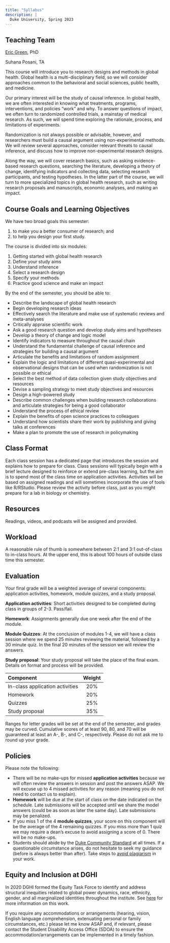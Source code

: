 ```yaml
---
title: "Syllabus"
description: |
  Duke University, Spring 2023
---
```


## Teaching Team

[Eric Green](https://globalhealth.duke.edu/people/green-eric), PhD

Suhana Posani, TA

This course will introduce you to research designs and methods in global health. Global health is a multi-disciplinary field, so we will consider approaches common to the behavioral and social sciences, public health, and medicine.

Our primary interest will be the study of causal inference. In global health, we are often interested in knowing what treatments, programs, interventions, and policies "work" and why. To answer questions of impact, we often turn to randomized controlled trials, a mainstay of medical research. As such, we will spend time exploring the rationale, process, and limitations of experiments.

Randomization is not always possible or advisable, however, and researchers must build a causal argument using non-experimental methods. We will review several approaches, consider relevant threats to causal inference, and discuss how to improve non-experimental research designs.

Along the way, we will cover research basics, such as asking evidence-based research questions, searching the literature, developing a theory of change, identifying indicators and collecting data, selecting research participants, and testing hypotheses. In the latter part of the course, we will turn to more specialized topics in global health research, such as writing research proposals and manuscripts, economic analyses, and making an impact.

## Course Goals and Learning Objectives

We have two broad goals this semester:

1. to make you a better consumer of research; and
2. to help you design your first study.

The course is divided into six modules:

1. Getting started with global health research
2. Define your study aims
3. Understand inference
4. Select a research design
5. Specify your methods
6. Practice good science and make an impact

By the end of the semester, you should be able to:

* Describe the landscape of global health research
* Begin developing research ideas
* Effectively search the literature and make use of systematic reviews and meta-analyses
* Critically appraise scientific work 
* Ask a good research question and develop study aims and hypotheses 
* Develop a theory of change and logic model
* Identify indicators to measure throughout the causal chain
* Understand the fundamental challenge of causal inference and strategies for building a causal argument
* Articulate the benefits and limitations of random assignment
* Explain the logic and limitations of different quasi-experimental and observational designs that can be used when randomization is not possible or ethical
* Select the best method of data collection given study objectives and resources
* Devise a sampling strategy to meet study objectives and resources
* Design a high-powered study
* Describe common challenges when building research collaborations and articulate strategies for being a good collaborator
* Understand the process of ethical review
* Explain the benefits of open science practices to colleagues
* Understand how scientists share their work by publishing and giving talks at conferences
* Make a plan to promote the use of research in policymaking

## Class Format

Each class session has a dedicated page that introduces the session and explains how to prepare for class. Class sessions will typically begin with a brief lecture designed to reinforce or extend pre-class learning, but the aim is to spend most of the class time on application activities. Activities will be based on assigned readings and will sometimes incorporate the use of tools like R/RStudio. Please review the activity before class, just as you might prepare for a lab in biology or chemistry.

## Resources

Readings, videos, and podcasts will be assigned and provided.

## Workload

A reasonable rule of thumb is somewhere between 2:1 and 3:1 out-of-class to in-class hours. At the upper end, this is about 100 hours of outside class time this semester.

## Evaluation

Your final grade will be a weighted average of several components: application activities, homework, module quizzes, and a study proposal.

**Application activities**: Short activities designed to be completed during class in groups of 2-3. Pass/fail.

**Homework**: Assignments generally due one week after the end of the module.

**Module Quizzes**: At the conclusion of modules 1-4, we will have a class session where we spend 25 minutes reviewing the material, followed by a 30 minute quiz. In the final 20 minutes of the session we will review the answers.

**Study proposal**: Your study proposal will take the place of the final exam. Details on format and process will be provided.

| Component                             | Weight |
|:----                                  |:--:    |
| In-class application activities       | 20%    |
| Homework                              | 20%    |
| Quizzes                               | 25%    |
| Study proposal                        | 35%    |

Ranges for letter grades will be set at the end of the semester, and grades may be curved. Cumulative scores of at least 90, 80, and 70 will be guaranteed at least an A-, B-, and C-, respectively. Please do not ask me to round up your grade.  

## Policies

Please note the following:

* There will be no make-ups for missed **application activities** because we will often review the answers in session and post the answers ASAP. We will excuse up to 4 missed activities for any reason (meaning you do not need to contact us to explain). 
* **Homework** will be due at the start of class on the date indicated on the schedule. Late submissions will be accepted until we share the model answers (could be as soon as later the same day). Late submissions may be penalized. 
* If you miss 1 of the 4 **module quizzes**, your score on this component will be the average of the 4 remaining quizzes. If you miss more than 1 quiz we may require a dean's excuse to avoid assigning a score of 0. There will be no make-ups. 
* Students should abide by the [Duke Community Standard](https://studentaffairs.duke.edu/conduct/about-us/duke-community-standard){target="_blank"} at all times. If a questionable circumstance arises, do not hesitate to seek my guidance (before is always better than after). Take steps to [avoid plagiarism](http://library.duke.edu/research/plagiarism){target="_blank"} in your work.

## Equity and Inclusion at DGHI

In 2020 DGHI formed the Equity Task Force to identify and address structural inequities related to global power dynamics, race, ethnicity, gender, and all marginalized identities throughout the institute. See [here](https://globalhealth.duke.edu/about/diversity-equity-and-inclusion){target="_blank"} for more information on this work.

If you require any accommodations or arrangements (hearing, vision, English language comprehension, extenuating personal or family circumstances, etc.) please let me know ASAP and, if relevant, please contact the Student Disability Access Office (SDOA) to ensure the accommodation/arrangements can be implemented in a timely fashion.
